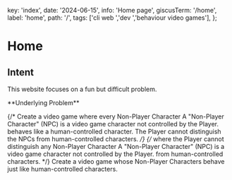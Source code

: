   key: 'index',
  date: '2024-06-15',
  info: 'Home page',
  giscusTerm: '/home',
  label: 'home',
  path: '/',
  tags: ['cli web ','dev ','behaviour video games'],
};

# Home

## Intent

This website focuses on a fun but difficult problem.

<Card id="underlying-problem"> 
**Underlying Problem**

{/* Create a video game where every Non-Player Character <SideNote>A "Non-Player Character" (NPC) is a video game character not controlled by the Player.</SideNote>
behaves like a human-controlled character. The Player cannot distinguish the NPCs from human-controlled characters. */}
{/* where the Player cannot distinguish any Non-Player Character <SideNote>A "Non-Player Character" (NPC) is a video game character not controlled by the Player.</SideNote>
from human-controlled characters. */}
Create a video game whose Non-Player Characters behave just like human-controlled characters.
</Card>
